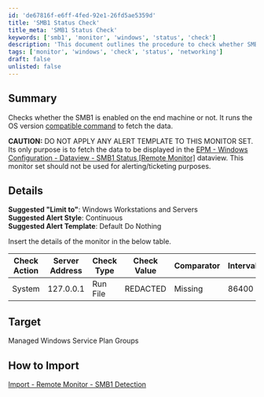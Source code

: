 ```yaml
---
id: 'de67816f-e6ff-4fed-92e1-26fd5ae5359d'
title: 'SMB1 Status Check'
title_meta: 'SMB1 Status Check'
keywords: ['smb1', 'monitor', 'windows', 'status', 'check']
description: 'This document outlines the procedure to check whether SMB1 is enabled on a Windows machine. It includes details on how to fetch the data using compatible commands and provides guidelines on the appropriate usage of the monitor set for Windows workstations and servers.'
tags: ['monitor', 'windows', 'check', 'status', 'networking']
draft: false
unlisted: false
---
```

## Summary

Checks whether the SMB1 is enabled on the end machine or not. It runs the OS version [compatible command](https://learn.microsoft.com/en-us/windows-server/storage/file-server/troubleshoot/detect-enable-and-disable-smbv1-v2-v3?tabs=server#how-to-detect-status-enable-and-disable-smb-protocols) to fetch the data.

**CAUTION:** DO NOT APPLY ANY ALERT TEMPLATE TO THIS MONITOR SET. Its only purpose is to fetch the data to be displayed in the [EPM - Windows Configuration - Dataview - SMB1 Status [Remote Monitor]](https://proval.itglue.com/DOC-5078775-8202422) dataview. This monitor set should not be used for alerting/ticketing purposes.

## Details

**Suggested "Limit to"**: Windows Workstations and Servers  
**Suggested Alert Style**: Continuous  
**Suggested Alert Template**: Default Do Nothing  

Insert the details of the monitor in the below table.

| Check Action | Server Address | Check Type | Check Value | Comparator | Interval | Result |
|--------------|----------------|-------------|-------------|------------|----------|--------|
| System       | 127.0.0.1     | Run File    | REDACTED    | Missing     | 86400    | _      |

## Target

Managed Windows Service Plan Groups

## How to Import

[Import - Remote Monitor - SMB1 Detection](https://proval.itglue.com/DOC-5078775-13242522)












